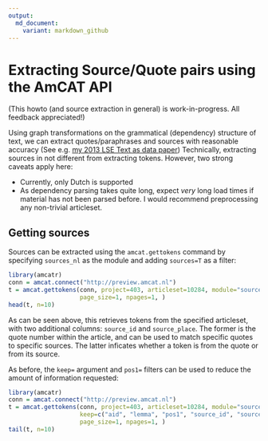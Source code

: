 ```yaml
---
output:
  md_document:
    variant: markdown_github
---
```


Extracting Source/Quote pairs using the AmCAT API
=================================================

(This howto (and source extraction in general) is work-in-progress. All feedback appreciated!)

Using graph transformations on the grammatical (dependency) structure of text, 
we can extract quotes/paraphrases and sources with reasonable accuracy 
(See e.g. [my 2013 LSE Text as data paper](http://www.kenbenoit.net/new-directions-in-analyzing-text-as-data-workshop-2013/))
Technically, extracting sources in not different from extracting tokens.
However, two strong caveats apply here:

- Currently, only Dutch is supported
- As dependency parsing takes quite long, expect *very* long load times if material has not been parsed before. 
  I would recommend preprocessing any non-trivial articleset. 
  
Getting sources
---------------

Sources can be extracted using the `amcat.gettokens` command by specifying `sources_nl` as the module and adding `sources=T` as a filter:

```r
library(amcatr)
conn = amcat.connect("http://preview.amcat.nl")
t = amcat.gettokens(conn, project=403, articleset=10284, module="sources_nl", filters=c(sources=T), 
                    page_size=1, npages=1, )              
head(t, n=10)
```

As can be seen above, this retrieves tokens from the specified articleset, with two additional columns: 
`source_id` and `source_place`. 
The former is the quote number within the article, and can be used to match specific quotes to specific sources.
The latter inficates whether a token is from the quote or from its source.

As before, the `keep=` argument and `pos1=` filters can be used to reduce the amount of information requested:
```r
library(amcatr)
conn = amcat.connect("http://preview.amcat.nl")
t = amcat.gettokens(conn, project=403, articleset=10284, module="sources_nl", filters=c(sources=T, pos1="M", pos1="N"), 
                    keep=c("aid", "lemma", "pos1", "source_id", "source_place"),
                    page_size=1, npages=1, )              
tail(t, n=10)
```

